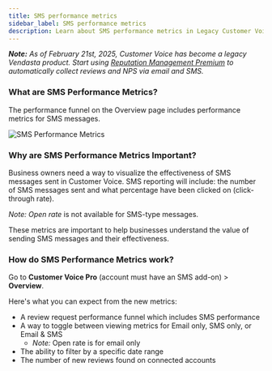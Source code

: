 ```yaml
---
title: SMS performance metrics
sidebar_label: SMS performance metrics
description: Learn about SMS performance metrics in Legacy Customer Voice
---
```


**_Note:_** _As of February 21st, 2025, Customer Voice has become a legacy Vendasta product. Start using [Reputation Management Premium](https://partners.vendasta.com/marketplace/products/RM) to automatically collect reviews and NPS via email and SMS._

### **What are SMS Performance Metrics?**

The performance funnel on the Overview page includes performance metrics for SMS messages.

![SMS Performance Metrics](./img/legacy-customer-voice/sms-performance-metrics.jpg)

### **Why are SMS Performance Metrics Important?**

Business owners need a way to visualize the effectiveness of SMS messages sent in Customer Voice. SMS reporting will include: the number of SMS messages sent and what percentage have been clicked on (click-through rate).

_Note: Open rate_ is not available for SMS-type messages.

These metrics are important to help businesses understand the value of sending SMS messages and their effectiveness.

### **How do SMS Performance Metrics work?**

Go to **Customer Voice Pro** (account must have an SMS add-on) > **Overview**.

Here's what you can expect from the new metrics:

- A review request performance funnel which includes SMS performance
- A way to toggle between viewing metrics for Email only, SMS only, or Email & SMS
  - _Note:_ Open rate is for email only
- The ability to filter by a specific date range
- The number of new reviews found on connected accounts